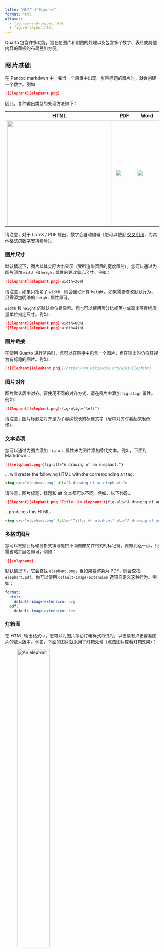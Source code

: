 ```yaml
---
title: "图片" #"Figures"
format: html
aliases: 
  - figures-and-layout.html
  - figure-layout.html
---
```


Quarto 包含许多功能，旨在使图片和附图的处理以及包含多个数字、表格或其他内容的面板的布局更加方便。

## 图片基础

在 Pandoc markdown 中，每当一个段落中出现一张带标题的图片时，就会创建一个数字。例如

``` markdown
![Elephant](elephant.png)
```

因此，各种输出类型的处理方法如下：

| HTML                                                                              | PDF                                                                  | Word                                                                  |
|---------------------------|-----------------------|-----------------------|
| ![](images/html-figure.png){fig-alt="A line drawing of an elephant." width="340"} | ![](images/pdf-figure.png){fig-alt="A line drawing of an elephant."} | ![](images/word-figure.png){fig-alt="A line drawing of an elephant."} |

请注意，对于 LaTeX / PDF 输出，数字会自动编号（您可以使用 [交叉引用](cross-references.html ”Cross References“)，为其他格式的数字安排编号）。

### 图片尺寸

默认情况下，图片以其实际大小显示（受所渲染页面的宽度限制）。您可以通过为图片添加 `width` 和 `height` 属性来更改显示尺寸。例如：

``` markdown
![Elephant](elephant.png){width=300}
```

请注意，如果只指定了 `width`，则会自动计算 `height`。如果需要修改默认行为，只需添加明确的 `height` 属性即可。

`width` 和 `height` 的默认单位是像素。您也可以使用百分比或英寸或毫米等传统度量单位指定尺寸。例如：

``` markdown
![Elephant](elephant.png){width=80%}
![Elephant](elephant.png){width=4in}
```

### 图片链接

在使用 Quarto 进行渲染时，您可以在链接中包含一个图片，但在输出时仍将其视为有标题的图片。例如：

``` markdown
[![Elephant](elephant.png)](https://en.wikipedia.org/wiki/Elephant)
```

### 图片对齐

图片默认居中对齐。要使用不同的对齐方式，请在图片中添加 `fig-align` 属性。例如：

``` markdown
![Elephant](elephant.png){fig-align="left"}
```

请注意，图片标题左对齐是为了容纳较长的标题文字（居中对齐时看起来很奇怪）。

### 文本选项

您可以通过为图片添加 `fig-alt` 属性来为图片添加替代文本。例如，下面的 Markdown...

``` markdown
![](elephant.png){fig-alt="A drawing of an elephant."}
```

... will create the following HTML with the corresponding alt tag:

``` html
<img src="elephant.png" alt="A drawing of an elephant.">
```

请注意，图片标题、标题和 alt 文本都可以不同。例如，以下代码...

``` markdown
![Elephant](elephant.png "Title: An elephant"){fig-alt="A drawing of an elephant."}
```

...produces this HTML:

``` html
<img src="elephant.png" title="Title: An elephant" alt="A drawing of an elephant.">
```

### 多格式图片

您可以根据目标输出格式编写提供不同图像文件格式的标记符。要做到这一点，只需省略扩展名即可，例如：

``` markdown
![](elephant)
```

默认情况下，它会查找 `elephant.png`，但如果要渲染为 PDF，则会查找 `elephant.pdf`。你可以使用 `default-image-extension` 选项自定义这种行为。例如：

``` yaml
format:
  html:
    default-image-extension: svg
  pdf:
    default-image-extension: tex
```

### 灯箱图

在 HTML 输出格式中，您可以为图片添加灯箱样式和行为，以便读者点击查看图片的放大版本。例如，下面的图片就采用了灯箱处理（点击图片查看灯箱效果）：

![An elephant](elephant.png){.lightbox width=50%}

Lightbox treatment can be added by adding the class `.lightbox` to an image: 

```markdown
![An elephant](elephant.png){.lightbox}
```

有关详情以及启用和禁用灯箱处理的其它方法，请参阅 [灯箱图](/docs/output-formats/html-lightbox-figures.qmd ”Lightbox Figures“)。

### 多重参数 
要组合上述方法，可以用空格分隔参数，例如
``` markdown
![](elephant.png){fig-alt="A drawing of an elephant." fig-align="left" width=20%}
```

## 交叉引用

您可以通过添加带 `fig-` 前缀的 ID 来交叉引用图片，然后使用 `@` 前缀引用数字。例如

``` markdown
![An Elephant](elephant.png){#fig-elephant}

@fig-elephant 很好地诠释了这一点。
```

对于由可执行代码单元生成的图片，请在 "标签 "中加入 "fig-"前缀，以便交叉引用。例如

```` markdown
有关折线图的演示，请参阅 @fig-line-plot。

```{{python}}
#| label: fig-line-plot
#| fig-cap: "A line plot "

import matplotlib.pyplot as plt
plt.plot([1,23,2,4])
plt.show()
```
````

::: callout-important
## Label Prefix

为使图表可相互参照，其标签必须以 `fig-` 前缀开头。
:::

更多详情，请参阅 [交叉引用](cross-references.qmd ”Cross References“) 一文。

## 附图

如果有几个图片作为一组出现，可以创建一个数字 div 将它们包围起来。例如

``` markdown
::: {#fig-elephants layout-ncol=2}

![Surus](surus.png){#fig-surus}

![Hanno](hanno.png){#fig-hanno}

Famous Elephants
:::
```

同样，最后一段提供了主标题，各个图片则带有副标题。下面是以 HTML 格式呈现的内容：

![](images/elephant-subfigures.png){fig-alt="An artistic rendition of Surus, Hannibal's last war elephant, is on the left. Underneath this picture is the caption '(a) Surus.' On the right is a line drawing of Hanno, a famous elephant. Underneath this picture is the caption '(b) Hanno.' The words 'Figure 1: Famous elephants' are centered beneath both pictures."}

请注意，图与图（以及最后一幅图与标题之间）之间的空行是必需的（这表示这些图片属于各自的段落，而不是同一段落中的多幅图片）。

还请注意，我们还使用了 `layout-ncol `属性来指定双栏布局。下一节将深入探讨自定义图片布局。

## 图片面板

上面我们演示了两个并排数字的布局，并配有副标题和主标题。您可能需要，也可能不需要标题/副标题处理，还可能需要使用多行图片。所有这些变化都是可能的。

要布局两个带有各自独立标题（无主标题）的图片，只需去掉底部的`#fig`标识符和主标题即可：

``` markdown
::: {layout-ncol=2}
![Surus](surus.png)

![Hanno](hanno.png)
:::
```

![](images/elephant-figures-no-subcaption.png){fig-alt="An artistic rendition of Surus, Hannibal's last war elephant, is on the left. Underneath this picture is the caption 'Surus.' On the right is a line drawing of Hanno, a famous elephant. Underneath this picture is the caption 'Hanno.'"}

也可以删除字幕：

``` markdown
::: {layout-ncol=2}
![](surus.png)

![](hanno.png)
:::
```

### 多行

如果有 2 张以上的图片，您可能希望将它们分排在多行中。您可以使用 `layout-nrow` 属性来实现这一目的。例如

``` markdown
::: {layout-nrow=2}
![Surus](surus.png)

![Hanno](hanno.png)

![Abdul Abbas](abdul-abbas.png)

![Lin Wang](lin-wang.png)
:::
```

![](images/elephant-rows.png){fig-alt="A 2x2 grid of pictures of elephants. There are labels underneath each of the pictures. Clockwise from the upper left, the labels say: Surus, Hanno, Lin Wang, and Abdul Abbas."}

还可以采用更复杂的图形排列方式（例如具有不同列布局的行）。详情请参阅下面的 [自定义布局](#complex-layouts "Custom Layouts")部分。

## 图片 Divs

您可以将任何标记符内容作为图片处理，只需将其封装在 Pandoc div 块中，并以 `#fig-` 作为前缀的标识符即可。例如，在这里我们创建了一个包含嵌入式 iframe 的图片：

``` markdown
::: {#fig-elephant}

<iframe width="560" height="315" src="https://www.youtube.com/embed/SNggmeilXDQ"></iframe>

Elephant
:::
```

请注意，div 块中的最后一段被用作图片标题。

## LaTeX 图
本节将介绍一些针对 LaTeX 输出的图形处理选项。

需要注意的一点是，使用下面描述的 `fig-env` 和 `fig-pos` 选项会触发创建一个 LaTeX 浮动环境（通常是 `\begin{figure}`）。根据生成 LaTeX 的位置（例如，是否在另一个 `\begin{figure}` 中），这可能会生成无效的 LaTeX。为了安全起见，这些属性通常只能用于文档顶层的图像。

### 图片环境

有许多 LaTeX 软件包提供自定义的图片环境。例如，在双栏格式中，`figure*` 环境横跨文档的两栏。您可以明确地将要使用的图形环境作为图像或 div块 的 `fig-env` 属性传递：

``` markdown
![Elephant](surus.jpg){#fig-elephant fig-env="figure*"}

::: {#fig-elephant-2 fig-env="figure*"}

![](surus.jpg)

Another elephant.

:::
```

### 图片位置
默认的 LaTeX `figure` 是一个浮动环境，因此它在文档中出现的具体位置将取决于其大小和周围其他内容的性质。你可以使用 `fig-pos` 选项来控制这种行为。`fig-pos` 选项为 `figure` 环境提供了一个位置指定器。例如，本 LaTeX 代码段中的 `ht` 就是 `fig-pos` 选项：

``` latex
\begin{figure}[ht]

\end{figure}
```

您可以在文档级别、作为可执行代码块选项或在标记符中指定 `fig-pos` 。在这里，我们三者兼顾：

```` markdown
---
title: "My Document"
format:
  pdf:
    fig-pos: 'h'
---

```{{python}}
#| fig-pos: 't'

```

![](figure.png){fig-pos='b'}
````

有关 LaTeX 图形定位的更多详情，请参阅[本文](https://www.latex-project.org/publications/2014-FMi-TUB-tb111mitt-float-placement.pdf "this article")。

::: callout-note
## 图片和代码块

如果您的图表是由可执行代码块生成的，并且代码包含在输出中（`echo: true`），那么`fig-pos`将默认设置为`H`（以尽量使其与生成它的代码保持一致）。在所有其他情况下，除非指定明确的 `fig-pos` ，否则将使用默认的 LaTeX 处理图的位置。
:::

### PGF/Ti*k*Z Graphics

如果您正在创建 LaTeX 输出，Quarto 将自动为引用包含 [PGF/Ti*k*Z](https://en.wikipedia.org/wiki/PGF/TikZ) 矢量图形的 `.tex` 文件的标记符图像输出正确的 LaTeX。例如，以下标记符图像：

``` markdown
![](image1.tex)

![](image2.tex){width=80%}
```

Will be written to LaTeX as:

``` tex
\input{image1.tex}

\resizebox{0.8\linewidth}{!}{\input{image2.tex}}
```

如上所示，`width` 和`height` 百分比会自动按比例转换为 `linewidth`。或者，你也可以为 `\resizebox` 的 `width` 和 `height` 参数指定自定义的 LaTeX。

## 标题位置

默认情况下，图表标题位于图表下方。在 HTML 和 PDF 格式中，您可以使用 "fig-cap-location "选项修改这一行为。例如

``` yaml
---
fig-cap-location: top
---
```

请注意，该选项是在顶层指定的，因此 PDF 和 HTML 格式都可以共享。如果只针对一种格式，可以将其与其他 "格式 "特定选项放在一起。

标题位置的有效值包括

| Value    | Description                            |
|----------|----------------------------------------|
| `top`    | 标题置于图片上方。                       |
| `bottom` | 标题置于图片上方。                       |
| `margin` | 标题置于页边空白处.                      |

请参阅[文章布局]（article-layout.qmd#margin-captions "Article Layout"）一文，了解在页边空白处放置标题的更多详情。

## 自定义布局 {#complex-layouts}

上述示例使用 `layout-ncol` 或 `layout-nrow` 属性创建了所有列大小相同的直接布局。通过 `layout` 属性，可以创建更为复杂的布局。

例如，这定义了一个布局，在第一行有两个大小相等的图片，然后另一个图片横跨整个第二行：

``` markdown
::: {layout="[[1,1], [1]]"}
![Surus](surus.png)

![Hanno](hanno.png)

![Lin Wang](lin-wang.png)
:::
```

![](images/layout-attrib.png){fig-alt="Three elephant pictures arranged such that two pictures are side-by-side in the first row, and the third picture is underneath both of these. The picture on the left in the first row is captioned 'Surus' and the picture on the right is captioned 'Hanno'. The picture underneath these two is captioned 'Lin Wang' and is as as wide and tall as the other two put together."}

`layout` 属性是一个二维数组，第一维定义行，第二维定义列。在本例中，`"layout="[[1,1], [1]]"`表示：创建两行，其中第一行有两列大小相等的行，第二行只有一列。

请注意，一行中的数字是任意的，不需要加起来就是一个特定的总数。因此，您可以使用任何最自然的方案。例如，在这里我们定义了占行宽度百分比不同的列：

``` markdown
::: {layout="[[70,30], [100]]"}
![Surus](surus.png)

![Hanno](hanno.png)

![Lin Wang](lin-wang.png)
:::
```

还可以使用负值在元素之间创建空间。例如

``` markdown
::: {layout="[[40,-20,40], [100]]"}
![Surus](surus.png)

![Hanno](hanno.png)

![Lin Wang](lin-wang.png)
:::
```

![](images/layout-attrib-negative.png){fig-alt="Three elephant pictures arranged such that two pictures are side-by-side in the first row, and the third picture is underneath both of these. The picture on the left in the first row is captioned 'Surus' and the picture on the right is captioned 'Hanno'. The two pictures are separated by some whitespace. The picture underneath these two is captioned 'Lin Wang' and is wider and taller than the other two put together."}

### 垂直对齐

如果布局中有一排高度不同的图片，可以使用 `layout-valign` 属性控制它们的垂直对齐方式。举个简单的例子

``` markdown
::: {layout="[15,-2,10]" layout-valign="bottom"}
![Surus](surus.png)

![Lin Wang](lin-wang.png)
:::
```

![](images/valign.png){fig-alt="Two pictures of elephants side by side. The picture on the left has the label 'Figure 1: Surus' underneath it. The picture on the right has the label 'Figure 2: Lin Wang' underneath it. The figure on the left is more than twice the width and height of the figure on the right."}

请注意，垂直对齐不仅限于图像，您还可以垂直对齐面板中的任何其他元素。

## 计算方法

可执行代码块生成的图片会自动包含在文档中。
要设置 ID、标题和链接，请分别使用块选项 `label`、`fig-cap` 和 `fig-link`。
其他属性，例如 "fig-align "和 "fig-alt"，可以使用同名的 chunk 选项来设置。

你可以使用文档标题中的 "fig-width "和 "fig-height "选项来控制计算数字的默认大小。 
有关这些选项的更多信息，请参阅 [执行选项：图表选项](https://quarto.org/docs/computations/execution-options.html#figure-options "Execution Options: Figure Options")。

### 布局 

请注意，图片布局属性也适用于可执行代码块生成的图表。以下是 Jupyter 和 Knitr 的示例：

::: panel-tabset
#### Jupyter

```{{python}}
#| layout-ncol: 2
#| fig-cap: 
#|   - "Line Plot 1"
#|   - "Line Plot 2"

import matplotlib.pyplot as plt
plt.plot([1,23,2,4])
plt.show()

plt.plot([8,65,23,90])
plt.show()
```

![](images/jupyter-figure-layout.png){fig-alt="Two line plots rendered by Jupyter side-by-side."}

#### Knitr

```{{r}}
#| layout-ncol: 2
#| fig-cap: 
#|   - "Speed and Stopping Distances of Cars"
#|   - "Vapor Pressure of Mercury as a Function of Temperature"

plot(cars)
plot(pressure)
```

![](images/knitr-figure-layout.png){fig-alt="Two scatter plots arranged side-by-side."}
:::

请注意，在这些示例中，我们还使用了 `fig-cap` 选项，为生成的每个图表添加标题。

### 副标题

结合使用 `fig-cap` 和 `fig-subcap` 选项，你可以为计算输出创建副标题。在为计算输出应用标题时，你可以选择包含一个以 `fig-` 为前缀的 `label` --如果你这样做了，图表将被编号并可[交叉引用](cross-references.qmd "cross-referenceable")。

::: panel-tabset
#### Jupyter

```{{python}}
#| label: fig-charts
#| fig-cap: "Charts"
#| fig-subcap: 
#|   - "First"
#|   - "Second"
#| layout-ncol: 2

import matplotlib.pyplot as plt
plt.plot([1,23,2,4])
plt.show()

plt.plot([8,65,23,90])
plt.show()
```

![](images/jupyter-figure-layout-caption.png){fig-alt="Two line plots with captions rendered by Jupyter side-by-side."}

#### Knitr

```{{r}}
#| label: fig-charts
#| fig-cap: "Charts"
#| fig-subcap: 
#|   - "Cars"
#|   - "Pressure"
#| layout-ncol: 2

plot(cars)
plot(pressure)
```

![](images/knitr-figure-layout-caption.png){fig-alt="Two scatter plots with captions arranged side-by-side."}
:::

### 自定义布局

对于由 Knitr 或 Jupyter 生成的图形，"布局 "的作用与此相同。例如，下面的 Rmd 代码块生成了 3 幅图，并为它们定义了自定义布局：

```{{r}}
#| layout: [[45,-10, 45], [100]]

plot(cars)
plot(pressure)
plot(mtcars)
```

![](images/knitr-layout-complex.png){.preview-image fig-alt="Two plots arranged side-by-side with a large plot underneath it. The top two plots are scatter plots visualizing the `cars` and `pressure` datasets. These two plots are separated by some additional white space. The plot on the bottom visualizes the `mtcars` dataset and is wider and taller than the other two plots combined. This plot is an 11 by 11 grid plotting each of the 11 variables in the `mtcars` dataset against each other as a scatterplot. Instead of scatter plots in the diagonal starting in the upper left and going to the lower right are text labels for each of the variable names. These are: 'mpg', 'cyl', 'disp', 'hp', 'drat', 'wt', 'qsec', 'vs', 'am', 'gear', and 'carb'."}

## 区块布局

上面的例子说明了图片的布局，但需要注意的是，布局属性可用于布局任何类型的块内容。例如，我们在这里并排布局了两个列表：

``` markdown
::: {layout-ncol=2}
### List One

- Item A
- Item B
- Item C

### List Two

- Item X
- Item Y
- Item Z
:::
```

Note that headings are automatically combined with the block that follows them, so this markdown has a total of 2 columns to lay out. Here's an example of a paragraph next to a bullet list (without headings):

``` markdown
::: {layout-ncol=2}
- Item X
- Item Y
- Item Z

Lorem ipsum dolor sit amet, consectetur adipiscing elit. Curabitur gravida eu erat et fring. Morbi congue augue vel eros ullamcorper, eget convallis tortor sagittis. Fusce sodales viverra mauris a fringilla. Donec feugiat, justo eu blandit placerat, enim dui volutpat turpis, eu dictum lectus urna eu urna. Mauris sed massa ornare, interdum ipsum a, semper massa. 
:::
```

对于更复杂的内容，可以使用 divs (`:::`) 将内容划分成块来进行布局。例如，以下是如何将代码单元格和一些文本布局在图片旁边：

````markdown
:::: {layout="[ 40, 60 ]"}

::: {#first-column}
```r
# Some code
```

应在代码下方列出一些文字
:::

::: {#second-column}
![](elephant.png)
:::

::::
````

id 属性（`#first-column` 和 `#second-column`）是可选的、 
但有助于阅读。

